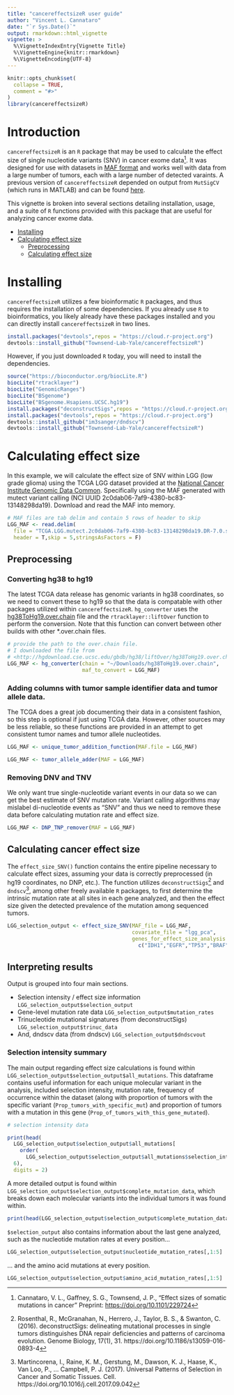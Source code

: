 ```yaml
---
title: "cancereffectsizeR user guide"
author: "Vincent L. Cannataro"
date: "`r Sys.Date()`"
output: rmarkdown::html_vignette
vignette: >
  %\VignetteIndexEntry{Vignette Title}
  %\VignetteEngine{knitr::rmarkdown}
  %\VignetteEncoding{UTF-8}
---
```


```r
knitr::opts_chunk$set(
  collapse = TRUE,
  comment = "#>"
)
library(cancereffectsizeR)
```

# Introduction

`cancereffectsizeR` is an `R` package that may be used to calculate the effect size of single nucleotide variants (SNV) in cancer exome data[^1]. It was designed for use with datasets in [MAF format](https://docs.gdc.cancer.gov/Data/File_Formats/MAF_Format/) and works well with data from a large number of tumors, each with a large number of detected varaints. A previous version of `cancereffectsizeR` depended on output from `MutSigCV` (which runs in MATLAB) and can be found [here](https://github.com/Townsend-Lab-Yale/SNV_selection_intensity).  

This vignette is broken into several sections detailing installation, usage, and a suite of `R` functions provided with this package that are useful for analyzing cancer exome data. 

[^1]: Cannataro, V. L., Gaffney, S. G., Townsend, J. P., “Effect sizes of somatic mutations in cancer" Preprint: <https://doi.org/10.1101/229724> 

* [Installing](#install) 
* [Calculating effect size](#effectsizecalc)
    + [Preprocessing](#preprocess)
    + [Calculating effect size](#effectsizecalc)

# Installing {#install}

`cancereffectsizeR` utilizes a few bioinformatic `R` packages, and thus requires the installation of some dependencies. If you already use `R` to bioinformatics, you likely already have these packages installed and you can directly install `cancereffectsizeR` in two lines.  

```r
install.packages("devtools",repos = "https://cloud.r-project.org")
devtools::install_github("Townsend-Lab-Yale/cancereffectsizeR")
```

However, if you just downloaded `R` today, you will need to install the dependencies.

```r
source("https://bioconductor.org/biocLite.R")
biocLite("rtracklayer")
biocLite("GenomicRanges")
biocLite("BSgenome")
biocLite("BSgenome.Hsapiens.UCSC.hg19")
install.packages("deconstructSigs",repos = "https://cloud.r-project.org")
install.packages("devtools",repos = "https://cloud.r-project.org")
devtools::install_github("im3sanger/dndscv")
devtools::install_github("Townsend-Lab-Yale/cancereffectsizeR")
```

# Calculating effect size {#effectsizecalc}

In this example, we will calculate the effect size of SNV within LGG (low grade glioma) using the TCGA LGG dataset provided at the [National Cancer Institute Genomic Data Common](https://portal.gdc.cancer.gov/). Specifically using the MAF generated with mutect variant calling (NCI UUID 2c0dab06-7af9-4380-bc83-13148298da19). Download and read the MAF into memory. 

```r
# MAF files are tab delim and contain 5 rows of header to skip
LGG_MAF <- read.delim(
  file = "TCGA.LGG.mutect.2c0dab06-7af9-4380-bc83-13148298da19.DR-7.0.somatic.maf",
  header = T,skip = 5,stringsAsFactors = F)
```

## Preprocessing {#preprocess}

### Converting hg38 to hg19

The latest TCGA data release has genomic variants in hg38 coordinates, so we need to convert these to hg19 so that the data is compatable with other packages utilized within `cancereffectsizeR`. `hg_converter` uses the [hg38ToHg19.over.chain](http://hgdownload.cse.ucsc.edu/gbdb/hg38/liftOver/hg38ToHg19.over.chain.gz) file and the `rtracklayer::liftOver` function to perform the conversion. Note that this function can convert between other builds with other *.over.chain files.

```r
# provide the path to the over.chain file. 
# I downloaded the file from 
# <http://hgdownload.cse.ucsc.edu/gbdb/hg38/liftOver/hg38ToHg19.over.chain.gz>
LGG_MAF <- hg_converter(chain = "~/Downloads/hg38ToHg19.over.chain",
                        maf_to_convert = LGG_MAF)
```


### Adding columns with tumor sample identifier data and tumor allele data. 

The TCGA does a great job documenting their data in a consistent fashion, so this step is optional if just using TCGA data. However, other sources may be less reliable, so these functions are provided in an attempt to get consistent tumor names and tumor allele nucleotides. 

```r
LGG_MAF <- unique_tumor_addition_function(MAF.file = LGG_MAF)
```


```r
LGG_MAF <- tumor_allele_adder(MAF = LGG_MAF)
```

### Removing DNV and TNV

We only want true single-nucleotide variant events in our data so we can get the best estimate of SNV mutation rate. Variant calling algorithms may mislabel di-nucleotide events as "SNV" and thus we need to remove these data before calculating mutation rate and effect size. 

```r
LGG_MAF <- DNP_TNP_remover(MAF = LGG_MAF)
```

## Calculating cancer effect size {#effectsizecalc}


The `effect_size_SNV()` function contains the entire pipeline necessary to calculate effect sizes, assuming your data is correctly preprocessed (in hg19 coordinates, no DNP, etc.). The function utilizes `deconstructSigs`[^2] and `dndscv`[^3], among other freely available `R` packages, to first determine the intrinsic mutation rate at all sites in each gene analyzed, and then the effect size given the detected prevalence of the mutation among sequenced tumors. 

[^2]: Rosenthal, R., McGranahan, N., Herrero, J., Taylor, B. S., & Swanton, C. (2016). deconstructSigs: delineating mutational processes in single tumors distinguishes DNA repair deficiencies and patterns of carcinoma evolution. Genome Biology, 17(1), 31. https://doi.org/10.1186/s13059-016-0893-4

[^3]: Martincorena, I., Raine, K. M., Gerstung, M., Dawson, K. J., Haase, K., Van Loo, P., … Campbell, P. J. (2017). Universal Patterns of Selection in Cancer and Somatic Tissues. Cell. https://doi.org/10.1016/j.cell.2017.09.042

```r
LGG_selection_output <- effect_size_SNV(MAF_file = LGG_MAF,
                                        covariate_file = "lgg_pca",
                                        genes_for_effect_size_analysis =
                                          c("IDH1","EGFR","TP53","BRAF"))

```


## Interpreting results

Output is grouped into four main sections.

- Selection intensity / effect size information `LGG_selection_output$selection_output`
- Gene-level mutation rate data `LGG_selection_output$mutation_rates`
- Trinucleotide mutational signatures (from deconstructSigs) `LGG_selection_output$trinuc_data`
- And, dndscv data (from dndscv) `LGG_selection_output$dndscvout`


### Selection intensity summary 

The main output regarding effect size calculations is found within `LGG_selection_output$selection_output$all_mutations`. This dataframe contains useful information for each unique molecular variant in the analysis, included selection intensity, mutation rate, frequency of occurrence within the dataset (along with proportion of tumors with the specific variant (`Prop_tumors_with_specific_mut`) and proportion of tumors with a mutation in this gene (`Prop_of_tumors_with_this_gene_mutated`). 

```r
# selection intensity data

print(head(
  LGG_selection_output$selection_output$all_mutations[
    order(
      LGG_selection_output$selection_output$all_mutations$selection_intensity,decreasing = T),],
  6),
  digits = 2)

```

A more detailed output is found within  `LGG_selection_output$selection_output$complete_mutation_data`, which breaks down each molecular variants into the individual tumors it was found within. 

```r

print(head(LGG_selection_output$selection_output$complete_mutation_data),digits = 2)


```

`$selection_output` also contains information about the last gene analyzed, such as the nucleotide mutation rates at every position...

```r
LGG_selection_output$selection_output$nucleotide_mutation_rates[,1:5]
```

... and the amino acid mutations at every position.

```r
LGG_selection_output$selection_output$amino_acid_mutation_rates[,1:5]
```


